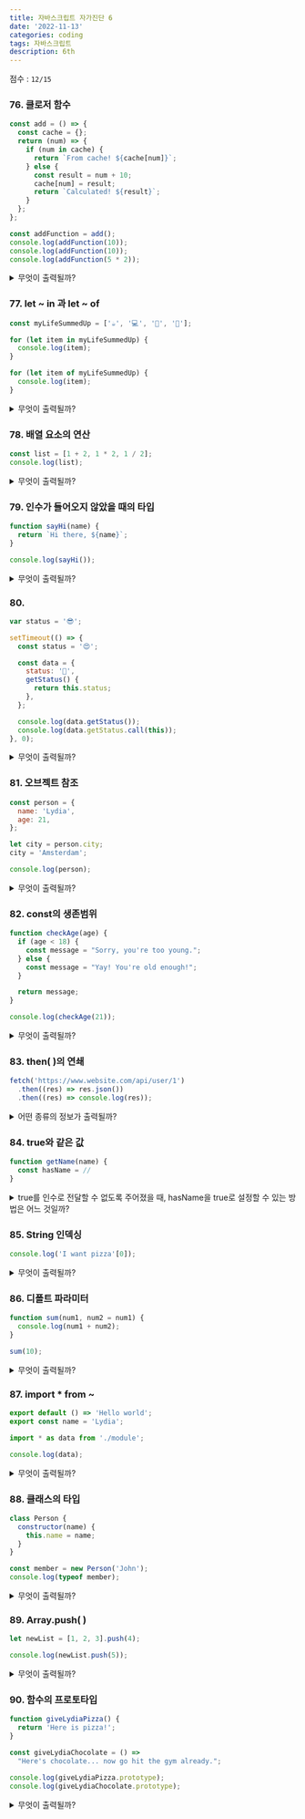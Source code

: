 ```yaml
---
title: 자바스크립트 자가진단 6
date: '2022-11-13'
categories: coding
tags: 자바스크립트
description: 6th
---
```

<HeadingNavigator />

점수 : `12/15`

### 76. 클로저 함수
```js
const add = () => {
  const cache = {};
  return (num) => {
    if (num in cache) {
      return `From cache! ${cache[num]}`;
    } else {
      const result = num + 10;
      cache[num] = result;
      return `Calculated! ${result}`;
    }
  };
};

const addFunction = add();
console.log(addFunction(10));
console.log(addFunction(10));
console.log(addFunction(5 * 2));
```
<details>
  <summary>무엇이 출력될까?</summary>
    <>
    - 내 생각 : `Calculated! 20`, `From cache! 20`, `From cache! 20`
    - 이유? : 클로저 함수다. add()를 할당받은 시점에서 addFunction은 하나의 독자적인 우주고, `cache`값 등 자신이 태어난 환경을 기억한다(memorized). 여기서 `addFunction()`의 인수는 `return`의 인수로 들어간다. 관건은 5 * 2가 어떻게 처리되냐인데, 연산이 되어 10으로 들어갈 거라 생각했다.
    ---
    - 사족 : -
    - 오답노트 : - 
    </>
</details>

### 77. let ~ in 과 let ~ of
```js
const myLifeSummedUp = ['☕', '💻', '🍷', '🍫'];

for (let item in myLifeSummedUp) {
  console.log(item);
}

for (let item of myLifeSummedUp) {
  console.log(item);
}
```
<details>
  <summary>무엇이 출력될까?</summary>
    <>
    - 내 생각 : `"☕" "💻" "🍷" "🍫"`, `0 1 2 3`
    - 이유? : let~in은 배열의 값(오브젝트의 값)을, let~of는 배열의 인덱스(오브젝트의 키)를 반환한다고 생각했다.
    ---
    - 오답노트 : 반대였다. 배열은 사실 다음과 같이 볼 수 있다. `{0: "☕", 1: "💻", 2: "🍷", 3: "🍫"}`. 우리가 쉽게 배열 인덱스라 부르는 것은 오브젝트의 키값이다.  
    let~in은 "Enumerable"(열거가능한) 속성을, let~of는 "iterable"(반복가능한) 속성을 추출한다. 여기서 열거가능한 속성은 (사실은 오브젝트인)배열의 키값 = 그러니까 인덱스다. 반복가능한 속성은 그에 할당된 값 = 배열의 요소다.
    - 사족 : 키값은 반복가능한 속성이 아닌가? Enumerable과 Iterable의 명명 기준이 뭘까?
    </>
</details>

### 78. 배열 요소의 연산
```js
const list = [1 + 2, 1 * 2, 1 / 2];
console.log(list);
```
<details>
  <summary>무엇이 출력될까?</summary>
    <>
    - 내 생각 : `[3, 2, 0.5]`
    - 이유? : 정상적으로 연산이 될 것 같다.
    ---
    - 사족 : 배열은 모든 값을 가질 수 있다. string|number|object|...[]
    - 오답노트 : -
    </>
</details>

### 79. 인수가 들어오지 않았을 때의 타입
```js
function sayHi(name) {
  return `Hi there, ${name}`;
}

console.log(sayHi());
```
<details>
  <summary>무엇이 출력될까?</summary>
    <>
    - 내 생각 : `Hi there, undefined`
    - 이유? : 타입스크립트에서 파라미터가 옵셔널할 때 `undefined`가 붙었다.
    ---
    - 사족 : -
    - 오답노트 : -
    </>
</details>

### 80. 
```js
var status = '😎';

setTimeout(() => {
  const status = '😍';

  const data = {
    status: '🥑',
    getStatus() {
      return this.status;
    },
  };

  console.log(data.getStatus());
  console.log(data.getStatus.call(this));
}, 0);
```
<details>
  <summary>무엇이 출력될까?</summary>
    <>
    - 내 생각 : `"🥑"`, `"😍"`
    - 이유? : 첫번째 `this`는 data의 블록 스코프에 걸린다. 따라서 아보카도가 출력된다. 두번째에는 `call(this)`를 부르는데 이는 전역객체를 참조한다. 선글라스가 출력된다.
    ---
    - 오답노트 : 함수에서, `this` 키워드는 *함수를 감싸고 있는 객체*를 참조한다. setTimeout()에서 `this`가 참조하는 것은 전역객체다.
    - 사족 : -
    </>
</details>

### 81. 오브젝트 참조
```js
const person = {
  name: 'Lydia',
  age: 21,
};

let city = person.city;
city = 'Amsterdam';

console.log(person);
```
<details>
  <summary>무엇이 출력될까?</summary>
    <>
    - 내 생각 : `{ name: "Lydia", age: 21 }`
    - 이유? : person.city란 값은 없으므로 `let city = undefined`다. 이 값을 무엇으로 재할당하든 `person` 오브젝트와는 관련이 없다.
    ---
    - 사족 : -
    - 오답노트 : -
    </>
</details>

### 82. const의 생존범위
```js
function checkAge(age) {
  if (age < 18) {
    const message = "Sorry, you're too young.";
  } else {
    const message = "Yay! You're old enough!";
  }

  return message;
}

console.log(checkAge(21));
```
<details>
  <summary>무엇이 출력될까?</summary>
    <>
    - 내 생각 : `ReferenceError`
    - 이유? : message의 생존범위는 블록 스코프다. if문을 빠져나오지 못하기 때문에 바깥의 리턴은 message를 알지 못한다.
    ---
    - 사족 : -
    - 오답노트 : -
    </>
</details>

### 83. then(  )의 연쇄
```js
fetch('https://www.website.com/api/user/1')
  .then((res) => res.json())
  .then((res) => console.log(res));
```
<details>
  <summary>어떤 종류의 정보가 출력될까?</summary>
    <>
    - 내 생각 : `이전 .then()에서 callback된 결과`
    - 이유? : .then()이 연속될 경우 이전에서 resolve 된 값이 이어진다.
    ---
    - 사족 : -
    - 오답노트 : -
    </>
</details>

### 84. true와 같은 값
```js
function getName(name) {
  const hasName = //
}
```
<details>
  <summary>true를 인수로 전달할 수 없도록 주어졌을 때, hasName을 true로 설정할 수 있는 방법은 어느 것일까?</summary>
    <>
    - 내 생각 : `!!name`
    - 이유? : 인수로 들어오는 값은 `true` 같은 값이고, !를 붙여 부정했을 때 `false`가 된다. 이를 다시 부정하면 `true`가 나올 것이다.
    ---
    - 사족 : -
    - 오답노트 : -
    </>
</details>

### 85. String 인덱싱
```js
console.log('I want pizza'[0]);
```
<details>
  <summary>무엇이 출력될까?</summary>
    <>
    - 내 생각 : `"I"`
    - 이유? : 원시값이지만 `String 래퍼`에 의해 순간 객체처럽 취급된다. 어레이와 같이 숨은 키=인덱스값이 글자마다 붙어, 대괄호 인덱싱은 물론 `indexOf`와 같은 프로토타입 메써드를 사용할 수 있게 된다.
    ---
    - 사족 : IE7 이하에서는 지원되지 않는다고 한다. 이 경우 `.charAt()`을 쓴다.
    - 오답노트 : -
    </>
</details>

### 86. 디폴트 파라미터
```js
function sum(num1, num2 = num1) {
  console.log(num1 + num2);
}

sum(10);
```
<details>
  <summary>무엇이 출력될까?</summary>
    <>
    - 내 생각 : `20`
    - 이유? :  두번째 인수를 넘겨받지 못했을 때, num2의 기본값은 num1이다.  
    ---
    - 사족 : -
    - 오답노트 : -
    </>
</details>

### 87. import * from ~
```js module.js
export default () => 'Hello world';
export const name = 'Lydia';
```
```js index.js
import * as data from './module';

console.log(data);
```
<details>
  <summary>무엇이 출력될까?</summary>
    <>
    - 내 생각 : `{ default: [Function (anonymous)], name: "Lydia" }`
    - 이유? : * 와일드카드를 통해 module의 객체 전체를 가져온다. `as`를 통해 이 객체의 변수명을 정할 수 있다. 객체의 키로는 `default`와 그외 내보내진 변수나 함수가 담길 수 있다. 
    ---
    - 사족 : -
    - 오답노트 : -
    </>
</details>

### 88. 클래스의 타입
```js
class Person {
  constructor(name) {
    this.name = name;
  }
}

const member = new Person('John');
console.log(typeof member);
```
<details>
  <summary>무엇이 출력될까?</summary>
    <>
    - 내 생각 : "object"
    - 이유? : `typeof` 연산자는 원시값(+function)을 검출한다. 인스턴스인 member의 본질은 `object`다.
    ---
    - 사족 : -
    - 오답노트 : -
    </>
</details>

### 89. Array.push(  )
```js
let newList = [1, 2, 3].push(4);

console.log(newList.push(5));
```
<details>
  <summary>무엇이 출력될까?</summary>
    <>
    - 내 생각 : `Error`
    - 이유? : 앞선 문제에도 나왔는데, `[1, 2, 3].push(4)`는 베열 `[1, 2, 3, 4]`가 아니라 배열의 크기를 리턴한다. `4.push()`는 성립하지 않으므로 `Error`가 뜬다.
    ---
    - 사족 : -
    - 오답노트 : -
    </>
</details>

### 90. 함수의 프로토타입
```js
function giveLydiaPizza() {
  return 'Here is pizza!';
}

const giveLydiaChocolate = () =>
  "Here's chocolate... now go hit the gym already.";

console.log(giveLydiaPizza.prototype);
console.log(giveLydiaChocolate.prototype);
```
<details>
  <summary>무엇이 출력될까?</summary>
    <>
    - 내 생각 : `{ constructor: ...} { constructor: ...}`
    - 이유? : 프로토타입을 가지지 않는 객체는 사용자가 중괄호를 열어 직접 만든 객체, `Object() 제너레이터`로 만든 객체뿐이다. 일반함수든 화살표함수든 프로토타입은 `object`다.
    ---
    - 오답노트 : 일반 함수는 제너레이터 속성을 가진 객체(프로토타입 객체)이고, `prototype` 속성을 갖고 있다. 그러나 화살표 함수는 `prototype` 속성을 가지지 않는다고 한다.
    - 사족 : -
    </>
</details>